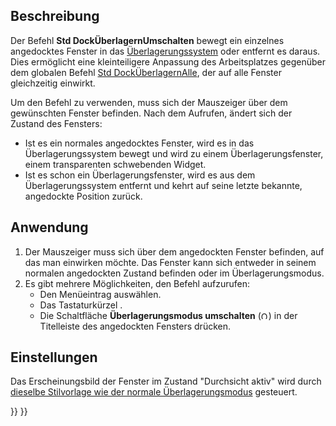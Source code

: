 <languages/>

{{Docnav/de
|[[Std_DockOverlayTransparentAll/de|DockÜberlagernAlleTransparent]]
|[[Std_DockOverlayToggleTransparent/de|DockÜberlagernTransparentUmschalten]]
|[[Std_View_Menu/de|Std Menü Ansicht]]
|IconL=
|IconR=
|IconC=Freecad.svg
}}

{{GuiCommand/de
|Name=Std DockOverlayToggle
|Name/de=Std DockÜberlagernObenUmschalten
|MenuLocation=Ansicht → Dock panel overlay → Überlagerung umschalten
|Workbenches=Alle
|Shortcut={{KEY|F3}}
|Version=1.0
|SeeAlso=[[Std_DockOverlayAll/de|DockÜberlagernAlle]], [[Std_DockOverlayToggleTransparent/de|DockÜberlagernTransparentUmschalten]]
}}

<span id="Description"></span>
==Beschreibung==

Der Befehl '''Std DockÜberlagernUmschalten''' bewegt ein einzelnes angedocktes Fenster in das [[Std_DockOverlayAll/de|Überlagerungssystem]] oder entfernt es daraus. Dies ermöglicht eine kleinteiligere Anpassung des Arbeitsplatzes gegenüber dem globalen Befehl [[Std_DockOverlayAll/de|Std DockÜberlagernAlle]], der auf alle Fenster gleichzeitig einwirkt.

Um den Befehl zu verwenden, muss sich der Mauszeiger über dem gewünschten Fenster befinden. Nach dem Aufrufen, ändert sich der Zustand des Fensters:
* Ist es ein normales angedocktes Fenster, wird es in das Überlagerungssystem bewegt und wird zu einem Überlagerungsfenster, einem transparenten schwebenden Widget.
* Ist es schon ein Überlagerungsfenster, wird es aus dem Überlagerungssystem entfernt und kehrt auf seine letzte bekannte, angedockte Position zurück.

<span id="Usage"></span>
==Anwendung==

# Der Mauszeiger muss sich über dem angedockten Fenster befinden, auf das man einwirken möchte. Das Fenster kann sich entweder in seinem normalen angedockten Zustand befinden oder im Überlagerungsmodus.
# Es gibt mehrere Möglichkeiten, den Befehl aufzurufen:
#* Den Menüeintrag {{MenuCommand|Ansicht → Dock panel overlay → Überlagerung umschalten}} auswählen.
#* Das Tastaturkürzel {{KEY|F3}}.
#* Die Schaltfläche '''Überlagerungsmodus umschalten''' ([[File:Overlay.svg|12x12px]]) in der Titelleiste des angedockten Fensters drücken.

<span id="Preferences"></span>
==Einstellungen==

Das Erscheinungsbild der Fenster im Zustand "Durchsicht aktiv" wird durch [[Std_DockOverlayAll/de#Preferences|dieselbe Stilvorlage wie der normale Überlagerungsmodus]] gesteuert.


{{Docnav/de
|[[Std_DockOverlayTransparentAll/de|DockÜberlagernAlleTransparent]]
|[[Std_DockOverlayToggleTransparent/de|DockÜberlagernTransparentUmschalten]]
|[[Std_View_Menu/de|Std Menü Ansicht]]
|IconL=
|IconR=
|IconC=Freecad.svg
}}

{{Std_Base_navi{{#translation:}}}}
{{Userdocnavi{{#translation:}}}}